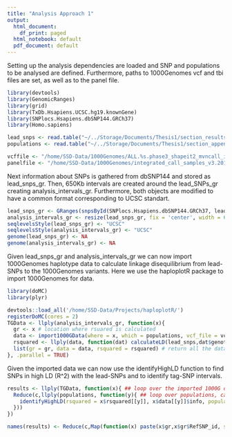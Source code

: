 ```yaml
---
title: "Analysis Approach 1"
output:
  html_document:
    df_print: paged
  html_notebook: default
  pdf_document: default
---
```


Setting up the analysis dependencies are loaded and SNP and populations to be analysed are defined. Furthermore, paths to 1000Genomes vcf and tbi files are set, as well as to the panel file.


```r
library(devtools)
library(GenomicRanges)
library(grid)
library(TxDb.Hsapiens.UCSC.hg19.knownGene)
library(SNPlocs.Hsapiens.dbSNP144.GRCh37)
library(Homo.sapiens)

lead_snps <- read.table("~/../Storage/Documents/Thesis1/section_results/tables/lead_snps.csv", header = T, stringsAsFactors = F)$lead.SNPs[1:2]
populations <- read.table("~/../Storage/Documents/Thesis1/section_appendix/tables/1000Genomes_populations.csv", header = T, stringsAsFactors = F, sep = ",")$Code

vcffile <- "/home/SSD-Data/1000Genomes/ALL.%s.phase3_shapeit2_mvncall_integrated_v5a.20130502.genotypes.vcf.gz"
panelfile <- "/home/SSD-Data/1000Genomes/integrated_call_samples_v3.20130502.ALL.panel"
```

Next information about SNPs is gathered from dbSNP144 and stored as lead_snps_gr. Then, 650Kb intervals are created around the lead_SNPs_gr creating analysis_intervals_gr. Furthermore, both objects are modified to have a common format corresponding to UCSC standart.

```r
lead_snps_gr <- GRanges(snpsById(SNPlocs.Hsapiens.dbSNP144.GRCh37, lead_snps))
analysis_intervals_gr <- resize(lead_snps_gr, fix = 'center', width = 6.5e5)
seqlevelsStyle(lead_snps_gr) <- "UCSC"
seqlevelsStyle(analysis_intervals_gr) <- "UCSC"
genome(lead_snps_gr) <- NA
genome(analysis_intervals_gr) <- NA
```

Given lead_snps_gr and analysis_intervals_gr we can now import 1000Genomes haplotype data to calculate linkage disequilibrium from lead-SNPs to the 1000Genomes variants. Here we use the haploplotR package to import 1000Genomes for data.

```r
library(doMC)
library(plyr)

devtools::load_all('/home/SSD-Data/Projects/haploplotR/')
registerDoMC(cores = 2)
TGData <- llply(analysis_intervals_gr, function(x){
  gr <- x # location where rsuared is calculated
  data <- import1000GData(where = x, which = populations, vcf_file = vcffile, panel_file = panelfile) # 1000G data
  rsquared <- llply(data, function(dat) calculateLD(lead_snps,dat$genotype)) # rs for given population and lead_snps
  list(gr = gr, data = data, rsquared = rsquared) # return all the data as list
}, .parallel = TRUE)
```
Given the imported data we can now use the identifyHighLD function to find SNPs in high LD (R^2) with the lead-SNPs and to identify tag-SNP intervals.

```R
results <- llply(TGData, function(x){ ## loop over the imported 1000G data
  Reduce(c,llply(populations, function(y){ ## loop over populations, calculate LD etc and generate results.
    identifyHighLD(rsquared = x$rsquared[[y]], x$data[[y]]$info, population = y)
  }))
})

names(results) <- Reduce(c,Map(function(x) paste(x$gr,x$gr$RefSNP_id, sep = "_"), TGData))
```

